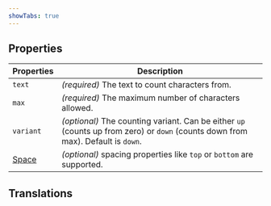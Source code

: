 ```yaml
---
showTabs: true
---
```



## Properties

| Properties                              | Description                                                                                                                      |
| --------------------------------------- | -------------------------------------------------------------------------------------------------------------------------------- |
| `text`                                  | _(required)_ The text to count characters from.                                                                                  |
| `max`                                   | _(required)_ The maximum number of characters allowed.                                                                           |
| `variant`                               | _(optional)_ The counting variant. Can be either `up` (counts up from zero) or `down` (counts down from max). Default is `down`. |
| [Space](/uilib/layout/space/properties) | _(optional)_ spacing properties like `top` or `bottom` are supported.                                                            |

## Translations

<TranslationsTable localeKey="TextCounter" />
